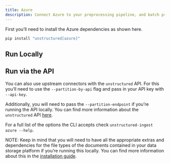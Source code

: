 ```yaml
---
title: Azure 
description: Connect Azure to your preprocessing pipeline, and batch process all your documents using `unstructured-ingest` to store structured outputs locally on your filesystem.
---
```


First you’ll need to install the Azure dependencies as shown here.

```bash
pip install "unstructured[azure]"

```


## Run Locally


<CodeGroup>

  <AzureSh />

  <AzurePy />

</CodeGroup>


## Run via the API

You can also use upstream connectors with the `unstructured` API. For this you’ll need to use the `--partition-by-api` flag and pass in your API key with `--api-key`.


<CodeGroup>

  <AzureAPISh />

  <AzureAPIPy />

</CodeGroup>


Additionally, you will need to pass the `--partition-endpoint` if you’re running the API locally. You can find more information about the `unstructured` API [here](https://github.com/Unstructured-IO/unstructured-api).

For a full list of the options the CLI accepts check `unstructured-ingest azure --help`.

NOTE: Keep in mind that you will need to have all the appropriate extras and dependencies for the file types of the documents contained in your data storage platform if you’re running this locally. You can find more information about this in the [installation guide](/installation/overview).